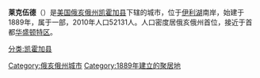 {{Unreferenced|time=2020-09-17T08:38:42+00:00}}
'''莱克伍德'''（{{lang-en|Lakewood}}）是[[美国|美国]][[俄亥俄州|俄亥俄州]][[凯霍加县|凯霍加县]]下辖的城市，位于[[伊利湖|伊利湖]]南岸，始建于1889年，属于{{le|大克利夫兰|Greater Cleveland}}一部，2010年人口52131人。人口密度居俄亥俄州首位，接近于首都[[华盛顿特区|华盛顿特区]]。

[[分类:凯霍加县|分类:凯霍加县]]
[[Category:俄亥俄州城市|Category:俄亥俄州城市]]
[[Category:1889年建立的聚居地|Category:1889年建立的聚居地]]